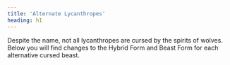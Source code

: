 ```yaml
---
title: 'Alternate Lycanthropes'
heading: h1
---
```


Despite the name, not all lycanthropes are cursed by the spirits of wolves. Below you will find changes to the Hybrid Form and Beast Form for each alternative cursed beast. 


